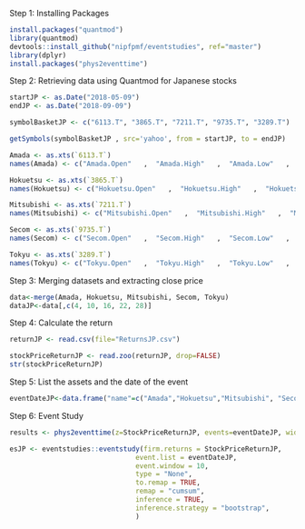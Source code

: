 Step 1: Installing Packages

```r
install.packages("quantmod")
library(quantmod)
devtools::install_github("nipfpmf/eventstudies", ref="master")
library(dplyr)
install.packages("phys2eventtime")
```

Step 2: Retrieving data using Quantmod for Japanese stocks

```r
startJP <- as.Date("2018-05-09")
endJP <- as.Date("2018-09-09")

symbolBasketJP <- c("6113.T", "3865.T", "7211.T", "9735.T", "3289.T")

getSymbols(symbolBasketJP , src='yahoo', from = startJP, to = endJP)

Amada <- as.xts(`6113.T`)
names(Amada) <- c("Amada.Open"   ,  "Amada.High"   ,  "Amada.Low"   ,   "Amada.Close"  , "Amada.Volume",  "Amada.Adjusted")

Hokuetsu <- as.xts(`3865.T`)
names(Hokuetsu) <- c("Hokuetsu.Open"   ,  "Hokuetsu.High"   ,  "Hokuetsu.Low"   ,   "Hokuetsu.Close"  ,  "Hokuetsu.Volume",  "Hokuetsu.Adjusted")

Mitsubishi <- as.xts(`7211.T`)
names(Mitsubishi) <- c("Mitsubishi.Open"   ,  "Mitsubishi.High"   ,  "Mitsubishi.Low"   ,   "Mitsubishi.Close"  ,  "Mitsubishi.Volume",  "Mitsubishi.Adjusted")

Secom <- as.xts(`9735.T`)
names(Secom) <- c("Secom.Open"   ,  "Secom.High"   ,  "Secom.Low"   ,   "Secom.Close"  ,  "Secom.Volume",  "Secom.Adjusted")

Tokyu <- as.xts(`3289.T`)
names(Tokyu) <- c("Tokyu.Open"   ,  "Tokyu.High"   ,  "Tokyu.Low"   ,   "Tokyu.Close"  ,  "Tokyu.Volume",  "Tokyu.Adjusted")
```

Step 3: Merging datasets and extracting close price

```r
data<-merge(Amada, Hokuetsu, Mitsubishi, Secom, Tokyu)
dataJP<-data[,c(4, 10, 16, 22, 28)]
```

Step 4: Calculate the return

```r
returnJP <- read.csv(file="ReturnsJP.csv")

stockPriceReturnJP <- read.zoo(returnJP, drop=FALSE)
str(stockPriceReturnJP)
```

Step 5: List the assets and the date of the event

```r
eventDateJP<-data.frame("name"=c("Amada","Hokuetsu","Mitsubishi", "Secom", "Tokyu"), "when"=c("09-07-2018","09-07-2018","09-07-2018","09-07-2018","09-07-2018"))
```

Step 6: Event Study

```r
results <- phys2eventtime(z=StockPriceReturnJP, events=eventDateJP, width = 10)

esJP <- eventstudies::eventstudy(firm.returns = StockPriceReturnJP,
                               event.list = eventDateJP,
                               event.window = 10,
                               type = "None",
                               to.remap = TRUE,
                               remap = "cumsum",
                               inference = TRUE,
                               inference.strategy = "bootstrap",
                               )
```



